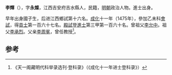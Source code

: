 '''李輝'''（{{bd|1448年||？}}），字'''永燦'''，江西吉安府吉水縣人，民籍，[[明朝|明朝]]政治人物。進士出身。

早年出身國子生，后进江西鄉試第十六名。[[成化|成化]]十一年（1475年），參加乙未科[[會試|會試]]，得[[貢士|貢士]]第一百六十七名。[[殿試|殿試]]登[[進士|進士]]第三甲第一百六十名。曾祖父[[李允中|李允中]]。祖父[[李承烈|李承烈]]。父亲[[李周冕|李周冕]]，曾任教授<ref>《天一阁藏明代科举录选刊·登科录》（《成化十一年进士登科录》）</ref>。

==参考==
{{reflist}}
{{明朝人物小作品}}
{{成化十一年乙未科殿試金榜}}